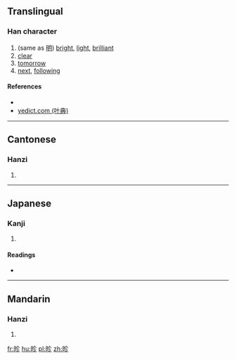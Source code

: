 ==Translingual==

===Han character===
{{Han char|rn=72|rad=日|as=05|sn=9|four=|canj=AOHH|ids=⿰日㐱}}

# (same as [[明]]) [[bright]], [[light]], [[brilliant]]
# [[clear]]
# [[tomorrow]]
# [[next]], [[following]]

====References====
* {{Han ref|kx=0493.040|dkj=13842|dj=0856.050|hdz=21502.060|uh=6623|ud=26147}}
*[http://yedict.com/htm/66/6623.htm yedict.com (叶典)]

----

==Cantonese==

===Hanzi===
{{yue-hanzi|jyut=[[can2]]|y=chan2}}

# {{defn|lang=yue|sort=日05}}

----

==Japanese==

===Kanji===
{{ja-kanji|grade=|rs=日05}}

# {{defn|lang=ja|sort=日05}}

====Readings====
* {{ja-readings|on=[[しん]] (shin)|kun=[[あきらか]] (akiraka)}}

----

==Mandarin==

===Hanzi===
{{cmn-hanzi|pin=[[zhěn]] ([[zhen3]])|wg=chen<sup>3</sup>}}

# {{defn|lang=cmn|sort=日05}}

[[fr:昣]]
[[hu:昣]]
[[pl:昣]]
[[zh:昣]]